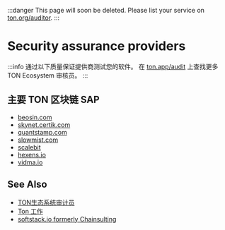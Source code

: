 

:::danger
This page will soon be deleted. Please list your service on [ton.org/auditor](https://ton.org/talents?filterBy=Auditors).
:::

# Security assurance providers

:::info
通过以下质量保证提供商测试您的软件。
在 [ton.app/audit](https://ton.app/audit) 上查找更多 TON Ecosystem 审核员。
:::

## 主要 TON 区块链 SAP

- [beosin.com](https://beosin.com/?lang=en-US)
- [skynet.certik.com](https://skynet.certik.com/)
- [quantstamp.com](https://quantstamp.com/)
- [slowmist.com](https://slowmist.com/)
- [scalebit](https://www.scalebit.xyz/)
- [hexens.io](https://hexens.io/)
- [vidma.io](https://vidma.io/)

## See Also

- [TON生态系统审计员](https://ton.app/audit)
- [Ton 工作](https://jobs.ton.org/jobs)
- [softstack.io formerly Chainsulting](https://softstack.io/)

<Feedback />
